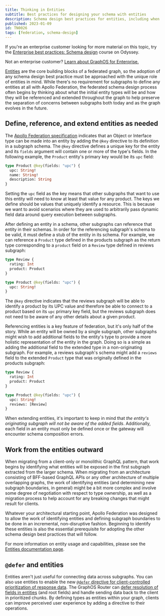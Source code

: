 ```yaml
---
title: Thinking in Entities
subtitle: Best practices for designing your schema with entities
description: Schema design best practices for entities, including when to define, reference and extend entities.
published: 2023-01-09
id: TN0026
tags: [federation, schema-design]
---
```


<SummitCallout
  topic="entities"
  workshopName="Federation from day 1: Thinking in entities"
  URL="https://reg.summit.graphql.com/flow/apollo/summit24/AttendeePortal/page/catalog/session/1712947980868001Lumq"
/>

<Tip>

If you're an enterprise customer looking for more material on this topic, try the [Enterprise best practices: Schema design](https://www.apollographql.com/tutorials/schema-design-best-practices) course on Odyssey.

Not an enterprise customer? [Learn about GraphOS for Enterprise.](/graphos/enterprise)

</Tip>

[Entities](/federation/entities/) are the core building blocks of a federated graph, so the adoption of any schema design best practice must be approached with the unique role of entities in mind. While there's no requirement for subgraphs to define any entities at all with Apollo Federation, the federated schema design process often begins by thinking about what the initial entity types will be and how they will be referenced and extended throughout the graph to help preserve the separation of concerns between subgraphs both today and as the graph evolves in the future.

## Define, reference, and extend entities as needed

The [Apollo Federation specification](/federation/subgraph-spec/) indicates that an Object or Interface type can be made into an entity by adding the `@key` directive to its definition in a subgraph schema. The `@key` directive defines a unique key for the entity and its `fields` argument will contain one or more of the type's fields. In the following example, the `Product` entity's primary key would be its `upc` field:

```graphql title="Products Subgraph"
type Product @key(fields: "upc") {
  upc: String!
  name: String!
  description: String
}
```

Setting the `upc` field as the key means that other subgraphs that want to use this entity will need to know at least that value for any product. The keys we define should be values that uniquely identify a resource. This is because we want to avoid scenarios where they are used to arbitrarily pass dynamic field data around query execution between subgraphs.

After defining an entity in a schema, other subgraphs can reference that entity in their schemas. In order for the referencing subgraph's schema to be valid, it must define a stub of the entity in its schema. For example, we can reference a `Product` type defined in the products subgraph as the return type corresponding to a `product` field on a `Review` type defined in reviews subgraph:

```graphql title="Reviews Subgraph"
type Review {
  rating: Int
  product: Product
}

type Product @key(fields: "upc") {
  upc: String!
}
```

The `@key` directive indicates that the reviews subgraph will be able to identify a product by its UPC value and therefore be able to connect to a product based on its `upc` primary key field, but the reviews subgraph does not need to be aware of any other details about a given product.

Referencing entities is a key feature of federation, but it's only half of the story. While an entity will be owned by a single subgraph, other subgraphs might wish to add additional fields to the entity's type to provide a more holistic representation of the entity in the graph. Doing so is a simple as adding the additional field to the extended type in a non-originating subgraph. For example, a reviews subgraph's schema might add a `reviews` field to the extended `Product` type that was originally defined in the products subgraph:

```graphql title="Reviews Subgraph"
type Review {
  rating: Int
  product: Product
}

type Product @key(fields: "upc") {
  upc: String!
  reviews: [Review]
}
```

When extending entities, it's important to keep in mind that _the entity's originating subgraph will not be aware of the added fields_. Additionally, each field in an entity must only be defined once or the gateway will encounter schema composition errors.

## Work from the entities outward

When migrating from a client-only or monolithic GraphQL pattern, that work begins by identifying what entities will be exposed in the first subgraph extracted from the larger schema. When migrating from an architecture consisting of BFF-based GraphQL APIs or any other architecture of multiple overlapping graphs, the work of identifying entities (and determining new subgraph boundaries, in general) might be a bit more complex and involve some degree of negotiation with respect to type ownership, as well as a migration process to help account for any breaking changes that might result for clients.

Whatever your architectural starting point, Apollo Federation was designed to allow the work of identifying entities and defining subgraph boundaries to be done in an incremental, non-disruptive fashion. Beginning to identify these entities is also the essential prerequisite for adopting the other schema design best practices that will follow.

For more information on entity usage and capabilities, please see the [Entities documentation page](/federation/entities/).

## `@defer` and entities

Entities aren't just useful for connecting data across subgraphs. You can also use entities to enable the new [`@defer` directive for client-controlled prioritization of response data](https://github.com/graphql/graphql-wg/blob/main/rfcs/DeferStream.md). The GraphOS Router can [defer resolution of fields in entities](/router/executing-operations/defer-support) (and root fields) and handle sending data back to the client in prioritized chunks. By defining types as entities within your graph, clients can improve perceived user experience by adding a directive to their operations.

